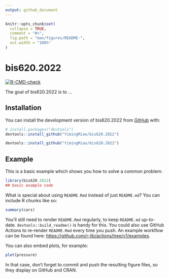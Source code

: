 ```yaml
---
output: github_document
---
```


<!-- README.md is generated from README.Rmd. Please edit that file -->

```r
knitr::opts_chunk$set(
  collapse = TRUE,
  comment = "#>",
  fig.path = "man/figures/README-",
  out.width = "100%"
)
```

# bis620.2022

<!-- badges: start -->
[![R-CMD-check](https://github.com/YimingMiao/bis620.2022/actions/workflows/R-CMD-check.yaml/badge.svg)](https://github.com/YimingMiao/bis620.2022/actions/workflows/R-CMD-check.yaml)
<!-- badges: end -->

The goal of bis620.2022 is to ...

## Installation

You can install the development version of bis620.2022 from [GitHub](https://github.com/) with:

``` r
# install.packages("devtools")
devtools::install_github("YimingMiao/bis620.2022")
```
```r
devtools::install_github("YimingMiao/bis620.2022")
```

## Example

This is a basic example which shows you how to solve a common problem:

```r
library(bis620.2022)
## basic example code
```

What is special about using `README.Rmd` instead of just `README.md`? You can include R chunks like so:

```r
summary(cars)
```

You'll still need to render `README.Rmd` regularly, to keep `README.md` up-to-date. `devtools::build_readme()` is handy for this. You could also use GitHub Actions to re-render `README.Rmd` every time you push. An example workflow can be found here: <https://github.com/r-lib/actions/tree/v1/examples>.

You can also embed plots, for example:

```r
plot(pressure)
```

In that case, don't forget to commit and push the resulting figure files, so they display on GitHub and CRAN.
